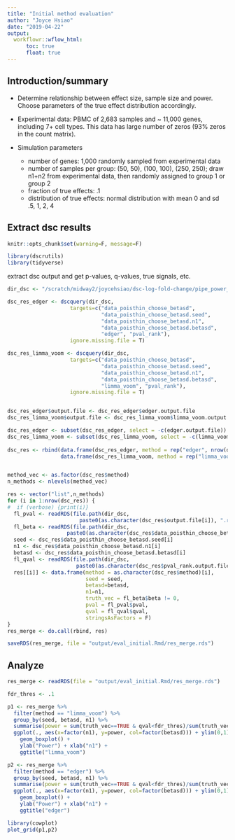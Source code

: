 ```yaml
---
title: "Initial method evaluation"
author: "Joyce Hsiao"
date: "2019-04-22"
output: 
  workflowr::wflow_html:
      toc: true
      float: true
---
```


## Introduction/summary

* Determine relationship between effect size, sample size and power. Choose parameters of the true effect distribution accordingly. 

* Experimental data: PBMC of 2,683 samples and ~ 11,000 genes, including 7+ cell types. This data has large number of zeros (93% zeros in the count matrix).

* Simulation parameters
  + number of genes: 1,000 randomly sampled from experimental data
  + number of samples per group: (50, 50), (100, 100), (250, 250); draw n1+n2 from experimental data, then randomly assigned to group 1 or group 2
  + fraction of true effects: .1
  + distribution of true effects: normal distribution with mean 0 and sd .5, 1, 2, 4
  


## Extract dsc results

```r
knitr::opts_chunk$set(warning=F, message=F)

library(dscrutils)
library(tidyverse)
```

extract dsc output and get p-values, q-values, true signals, etc.

```r
dir_dsc <- "/scratch/midway2/joycehsiao/dsc-log-fold-change/pipe_power_choose_betasd"

dsc_res_edger <- dscquery(dir_dsc, 
                    targets=c("data_poisthin_choose_betasd",
                              "data_poisthin_choose_betasd.seed", 
                              "data_poisthin_choose_betasd.n1",
                              "data_poisthin_choose_betasd.betasd",
                              "edger", "pval_rank"), 
                    ignore.missing.file = T)

dsc_res_limma_voom <- dscquery(dir_dsc, 
                    targets=c("data_poisthin_choose_betasd",
                              "data_poisthin_choose_betasd.seed", 
                              "data_poisthin_choose_betasd.n1",
                              "data_poisthin_choose_betasd.betasd",
                              "limma_voom", "pval_rank"), 
                    ignore.missing.file = T)


dsc_res_edger$output.file <- dsc_res_edger$edger.output.file
dsc_res_limma_voom$output.file <- dsc_res_limma_voom$limma_voom.output.file

dsc_res_edger <- subset(dsc_res_edger, select = -c(edger.output.file))
dsc_res_limma_voom <- subset(dsc_res_limma_voom, select = -c(limma_voom.output.file))
  
dsc_res <- rbind(data.frame(dsc_res_edger, method = rep("edger", nrow(dsc_res_edger))),
                 data.frame(dsc_res_limma_voom, method = rep("limma_voom", nrow(dsc_res_limma_voom))) )


method_vec <- as.factor(dsc_res$method)
n_methods <- nlevels(method_vec)

res <- vector("list",n_methods)
for (i in 1:nrow(dsc_res)) {
#  if (verbose) {print(i)}
  fl_pval <- readRDS(file.path(dir_dsc,
                       paste0(as.character(dsc_res$output.file[i]), ".rds")))
  fl_beta <- readRDS(file.path(dir_dsc,
                   paste0(as.character(dsc_res$data_poisthin_choose_betasd.output.file[i]), ".rds")))
  seed <- dsc_res$data_poisthin_choose_betasd.seed[i]
  n1 <- dsc_res$data_poisthin_choose_betasd.n1[i]
  betasd <- dsc_res$data_poisthin_choose_betasd.betasd[i]
  fl_qval <- readRDS(file.path(dir_dsc,
                      paste0(as.character(dsc_res$pval_rank.output.file[i]), ".rds")))
  res[[i]] <- data.frame(method = as.character(dsc_res$method)[i],
                         seed = seed,
                         betasd=betasd,
                         n1=n1,
                         truth_vec = fl_beta$beta != 0,
                         pval = fl_pval$pval,
                         qval = fl_qval$qval,
                         stringsAsFactors = F)
}
res_merge <- do.call(rbind, res)

saveRDS(res_merge, file = "output/eval_initial.Rmd/res_merge.rds")
```


## Analyze

```r
res_merge <- readRDS(file = "output/eval_initial.Rmd/res_merge.rds")

fdr_thres <- .1

p1 <- res_merge %>%
  filter(method == "limma_voom") %>%
  group_by(seed, betasd, n1) %>%
  summarise(power = sum(truth_vec==TRUE & qval<fdr_thres)/sum(truth_vec==TRUE)) %>%
  ggplot(., aes(x=factor(n1), y=power, col=factor(betasd))) + ylim(0,1) +
    geom_boxplot() +
    ylab("Power") + xlab("n1") +
    ggtitle("limma_voom")

p2 <- res_merge %>%
  filter(method == "edger") %>%
  group_by(seed, betasd, n1) %>%
  summarise(power = sum(truth_vec==TRUE & qval<fdr_thres)/sum(truth_vec==TRUE)) %>%
  ggplot(., aes(x=factor(n1), y=power, col=factor(betasd))) + ylim(0,1) +
    geom_boxplot() +
    ylab("Power") + xlab("n1") +
    ggtitle("edger")

library(cowplot)
plot_grid(p1,p2)
```



